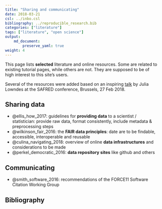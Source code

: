 ```yaml
---
title: "Sharing and communicating"
date: 2018-03-21
csl: ../inbo.csl
bibliography: ../reproducible_research.bib
categories: ["literature"]
tags: ["literature", "open science"]
output: 
    md_document:
        preserve_yaml: true
weight: 4
---
```


This page lists **selected** literature and online resources. Some are related to existing tutorial pages, while others are not. They are supposed to be of high interest to this site's users.

Several of the resources were added based on an inspiring
[talk](https://docs.google.com/presentation/d/10KkXEv4r3wWtdKvB6RFOPe809eMNldODaRqQxn-jeME/edit?usp=sharing) 
by Julia Lowndes at the SAFRED conference, Brussels, 27 Feb 2018.

## Sharing data

- @ellis_how_2017: guidelines for **providing data** to a scientist / statistician: provide raw data, format consistently, include metadata & preprocessing steps
- @wilkinson_fair_2016: the **FAIR data principles**: date are to be findable, accessible, interoperable and reusable
- @culina_navigating_2018: overview of online **data infrastructures** and considerations to be made
- @perkel_democratic_2016: **data repository sites** like github and others

## Communicating

- @smith_software_2016: recommendations of the FORCE11 Software Citation Working Group

## Bibliography
